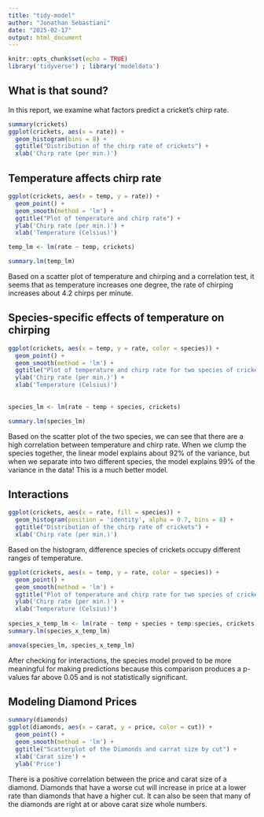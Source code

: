 ```yaml
---
title: "tidy-model"
author: "Jonathan Sebastiani"
date: "2025-02-17"
output: html_document
---
```


```r
knitr::opts_chunk$set(echo = TRUE)
library('tidyverse') ; library('modeldata')
``` 

## What is that sound?

In this report, we examine what factors predict a cricket's chirp rate.

```r
summary(crickets)
ggplot(crickets, aes(x = rate)) +
  geom_histogram(bins = 8) + 
  ggtitle("Distribution of the chirp rate of crickets") +
  xlab('Chirp rate (per min.)')
```

## Temperature affects chirp rate

```r
ggplot(crickets, aes(x = temp, y = rate)) +
  geom_point() + 
  geom_smooth(method = 'lm') +
  ggtitle("Plot of temperature and chirp rate") +
  ylab('Chirp rate (per min.)') +
  xlab('Temperature (Celsius)')

temp_lm <- lm(rate ~ temp, crickets)

summary.lm(temp_lm)
```

Based on a scatter plot of temperature and chirping and a correlation test, it seems that as temperature increases one degree, the rate of chirping increases about 4.2 chirps per minute.

## Species-specific effects of temperature on chirping

```r
ggplot(crickets, aes(x = temp, y = rate, color = species)) +
  geom_point() + 
  geom_smooth(method = 'lm') +
  ggtitle("Plot of temperature and chirp rate for two species of crickets") +
  ylab('Chirp rate (per min.)') +
  xlab('Temperature (Celsius)')
  
  
species_lm <- lm(rate ~ temp + species, crickets)

summary.lm(species_lm)
```

Based on the scatter plot of the two species, we can see that there are a high correlation between temperature and chirp rate. When we clump the species together, the linear model explains about 92% of the variance, but when we separate into two different species, the model explains 99% of the variance in the data! This is a much better model.

## Interactions

```r
ggplot(crickets, aes(x = rate, fill = species)) +
  geom_histogram(position = 'identity', alpha = 0.7, bins = 8) + 
  ggtitle("Distribution of the chirp rate of crickets") +
  xlab('Chirp rate (per min.)')
```

Based on the histogram, difference species of crickets occupy different ranges of temperature. 

```r
ggplot(crickets, aes(x = temp, y = rate, color = species)) +
  geom_point() + 
  geom_smooth(method = 'lm') +
  ggtitle("Plot of temperature and chirp rate for two species of crickets") +
  ylab('Chirp rate (per min.)') +
  xlab('Temperature (Celsius)')
  
species_x_temp_lm <- lm(rate ~ temp + species + temp:species, crickets) 
summary.lm(species_x_temp_lm)

anova(species_lm, species_x_temp_lm)
```

After checking for interactions, the species model proved to be more meaningful for making predictions because this comparison produces a p-values far above 0.05 and is not statistically significant.

## Modeling Diamond Prices

```r
summary(diamonds)
ggplot(diamonds, aes(x = carat, y = price, color = cut)) +
  geom_point() +
  geom_smooth(method = 'lm') +
  ggtitle("Scatterplot of the Diamonds and carrat size by cut") +
  xlab('Carat size') +
  ylab('Price')
```

There is a positive correlation between the price and carat size of a diamond. Diamonds that have a worse cut will increase in price at a lower rate than diamonds that have a higher cut. It can also be seen that many of the diamonds are right at or above carat size whole numbers.


